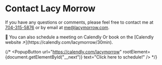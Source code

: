 

# Contact Lacy Morrow

If you have any questions or comments, please feel free to contact me at [704-315-5876](tel:+17043155876) or by email at [me@lacymorrow.com](mailto:me@lacymorrow.com).

<Accordion type="single" collapsible>
  <AccordionItem value="item-1">
    <AccordionTrigger className="text-xl font-bold">📆  You can also schedule a meeting on Calendly</AccordionTrigger>
    <AccordionContent>
		<InlineWidget url="https://calendly.com/lacymorrow" />
		<Thick className="my-4">Or book on the [Calendly website ↗](https://calendly.com/lacymorrow/30min).</Thick>
    </AccordionContent>
  </AccordionItem>
</Accordion>




{/* <PopupButton
url="https://calendly.com/lacymorrow"
rootElement={document.getElementById("__next")}
text="Click here to schedule!"
/> */}

<ContactForm />
